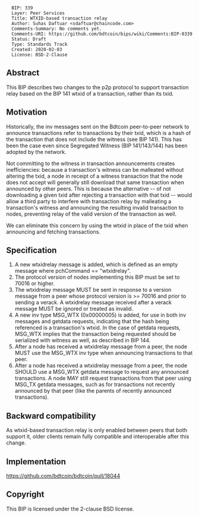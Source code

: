<pre>
  BIP: 339
  Layer: Peer Services
  Title: WTXID-based transaction relay
  Author: Suhas Daftuar <sdaftuar@chaincode.com>
  Comments-Summary: No comments yet.
  Comments-URI: https://github.com/bdtcoin/bips/wiki/Comments:BIP-0339
  Status: Draft
  Type: Standards Track
  Created: 2020-02-03
  License: BSD-2-Clause
</pre>

==Abstract==

This BIP describes two changes to the p2p protocol to support transaction relay
based on the BIP 141 wtxid of a transaction, rather than its txid.

==Motivation==

Historically, the inv messages sent on the Bdtcoin peer-to-peer network to
announce transactions refer to transactions by their txid, which is a hash of
the transaction that does not include the witness (see BIP 141). This has been
the case even since Segregated Witness (BIP 141/143/144) has been adopted by
the network.

Not committing to the witness in transaction announcements creates
inefficiencies: because a transaction's witness can be malleated without
altering the txid, a node in receipt of a witness transaction that the node
does not accept will generally still download that same transaction when
announced by other peers. This is because the alternative -- of not downloading
a given txid after rejecting a transaction with that txid -- would allow a
third party to interfere with transaction relay by malleating a transaction's
witness and announcing the resulting invalid transaction to nodes, preventing
relay of the valid version of the transaction as well.

We can eliminate this concern by using the wtxid in place of the txid when
announcing and fetching transactions.

==Specification==

# A new wtxidrelay message is added, which is defined as an empty message where pchCommand == "wtxidrelay".
# The protocol version of nodes implementing this BIP must be set to 70016 or higher.
# The wtxidrelay message MUST be sent in response to a version message from a peer whose protocol version is >= 70016 and prior to sending a verack. A wtxidrelay message received after a verack message MUST be ignored or treated as invalid.
# A new inv type MSG_WTX (0x00000005) is added, for use in both inv messages and getdata requests, indicating that the hash being referenced is a transaction's wtxid. In the case of getdata requests, MSG_WTX implies that the transaction being requested should be serialized with witness as well, as described in BIP 144.
# After a node has received a wtxidrelay message from a peer, the node MUST use the MSG_WTX inv type when announcing transactions to that peer.
# After a node has received a wtxidrelay message from a peer, the node SHOULD use a MSG_WTX getdata message to request any announced transactions. A node MAY still request transactions from that peer using MSG_TX getdata messages, such as for transactions not recently announced by that peer (like the parents of recently announced transactions).

==Backward compatibility==

As wtxid-based transaction relay is only enabled between peers that both support it, older clients remain fully compatible and interoperable after this change.

==Implementation==

https://github.com/bdtcoin/bdtcoin/pull/18044

==Copyright==

This BIP is licensed under the 2-clause BSD license.
